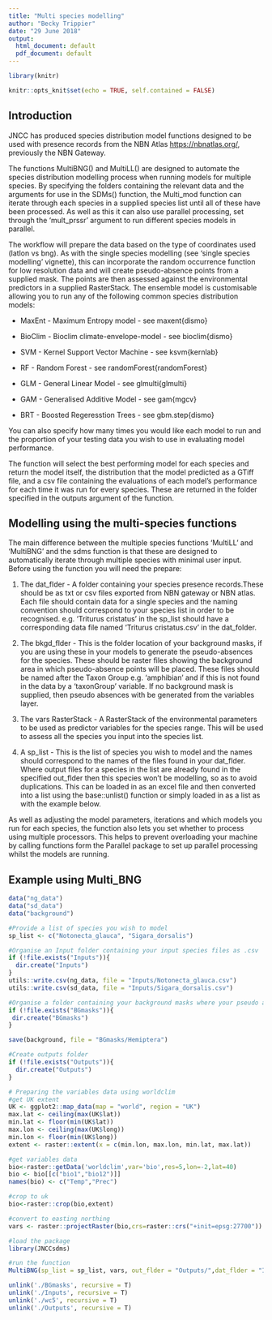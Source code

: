 ```yaml
---
title: "Multi species modelling"
author: "Becky Trippier"
date: "29 June 2018"
output:
  html_document: default
  pdf_document: default
---
```


```r
library(knitr)

knitr::opts_knit$set(echo = TRUE, self.contained = FALSE)

```

## Introduction

JNCC has produced species distribution model functions designed to be used with presence records from the NBN Atlas <https://nbnatlas.org/>, previously the NBN Gateway. 

The functions MultiBNG() and MultiLL() are designed to automate the species distribution modelling process when running models for multiple species. By specifying the folders containing the relevant data and the arguments for use in the SDMs() function, the Multi_mod function can iterate through each species in a supplied species list until all of these have been processed. As well as this it can also use parallel processing, set through the 'mult_prssr' argument to run different species models in parallel.

The workflow will prepare the data based on the type of coordinates used (latlon vs bng). As with the single species modelling (see 'single species modelling' vignette), this can incorporate the random occurrence function for low resolution data and will create pseudo-absence points from a supplied mask. The points are then assessed against the environmental predictors in a supplied RasterStack. The ensemble model is customisable allowing you to run any of the following common species distribution models: 

* MaxEnt - Maximum Entropy model - see maxent{dismo}

* BioClim - Bioclim climate-envelope-model - see bioclim{dismo}

* SVM - Kernel Support Vector Machine - see ksvm{kernlab}

* RF - Random Forest - see randomForest{randomForest}

* GLM - General Linear Model - see glmulti{glmulti}

* GAM - Generalised Additive Model - see gam{mgcv}

* BRT - Boosted Regeresstion Trees - see gbm.step{dismo}

You can also specify how many times you would like each model to run and the proportion of your testing data you wish to use in evaluating model performance.


The function will select the best performing model for each species and return the model itself, the distribution that the model predicted as a GTiff file, and a csv file containing the evaluations of each model's performance for each time it was run for every species. These are returned in the folder specified in the outputs argument of the function.


## Modelling using the multi-species functions

The main difference between the multiple species functions 'MultiLL' and 'MultiBNG' and the sdms function is that these are designed to automatically iterate through multiple species with minimal user input. Before using the function you will need the prepare:

1. The dat_flder - A folder containing your species presence records.These should be as txt or csv files exported from NBN gateway or NBN atlas. Each file should contain data for a single species and the naming convention should correspond to your species list in order to be recognised. e.g. 'Triturus cristatus' in the sp_list should have a corresponding data file named 'Triturus cristatus.csv' in the dat_folder.

2. The bkgd_flder - This is the folder location of your background masks, if you are using these in your models to generate the pseudo-absences for the species. These should be raster files showing the background area in which pseudo-absence points will be placed. These files should be named after the Taxon Group e.g. 'amphibian' and if this is not found in the data by a 'taxonGroup' variable. If no background mask is supplied, then pseudo absences with be generated from the variables layer.

3. The vars RasterStack - A RasterStack of the environmental parameters to be used as predictor variables for the species range. This will be used to assess all the species you input into the species list. 

4. A sp_list - This is the list of species you wish to model and the names should correspond to the names of the files found in your dat_flder. Where output files for a species in the list are already found in the specified out_flder then this species won't be modelling, so as to avoid duplications. This can be loaded in as an excel file and then converted into a list using the base::unlist() function or simply loaded in as a list as with the example below.

As well as adjusting the model parameters, iterations and which models you run for each species, the function also lets you set whether to process using multiple processors. This helps to prevent overloading your machine by calling functions form the Parallel package to set up parallel processing whilst the models are running.

## Example using Multi_BNG

```r

data("ng_data")
data("sd_data")
data("background")

#Provide a list of species you wish to model
sp_list <- c("Notonecta_glauca", "Sigara_dorsalis")

#Organise an Input folder containing your input species files as .csv
if (!file.exists("Inputs")){
  dir.create("Inputs")
}
utils::write.csv(ng_data, file = "Inputs/Notonecta_glauca.csv")
utils::write.csv(sd_data, file = "Inputs/Sigara_dorsalis.csv")

#Organise a folder containing your background masks where your pseudo absences will be generated from.
if (!file.exists("BGmasks")){
 dir.create("BGmasks")
}

save(background, file = "BGmasks/Hemiptera")

#Create outputs folder
if (!file.exists("Outputs")){
  dir.create("Outputs")
}

# Preparing the variables data using worldclim
#get UK extent
UK <- ggplot2::map_data(map = "world", region = "UK")
max.lat <- ceiling(max(UK$lat))
min.lat <- floor(min(UK$lat))
max.lon <- ceiling(max(UK$long))
min.lon <- floor(min(UK$long))
extent <- raster::extent(x = c(min.lon, max.lon, min.lat, max.lat))

#get variables data
bio<-raster::getData('worldclim',var='bio',res=5,lon=-2,lat=40)
bio <- bio[[c("bio1","bio12")]]
names(bio) <- c("Temp","Prec")

#crop to uk
bio<-raster::crop(bio,extent)

#convert to easting northing
vars <- raster::projectRaster(bio,crs=raster::crs("+init=epsg:27700"))

#load the package
library(JNCCsdms)

#run the function
MultiBNG(sp_list = sp_list, vars, out_flder = "Outputs/",dat_flder = "Inputs/", bkgd_flder = "BGmasks/", max_tries = 1, datafrom = "NBNatlas", covarRes = 100, models = c("MaxEnt","BioClim", "SVM", "RF"), prop_test_data = 0.25, bngCol = "OSGR", mult_prssr = FALSE, rndm_occ = TRUE)


```



```r

unlink('./BGmasks', recursive = T)
unlink('./Inputs', recursive = T)
unlink('./wc5', recursive = T)
unlink('./Outputs', recursive = T)
```
